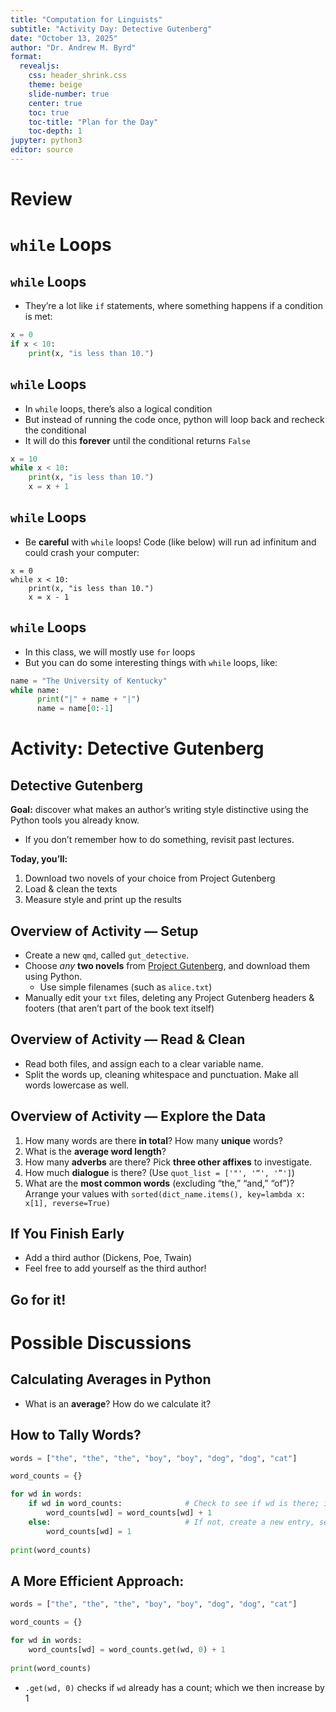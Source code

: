 ```yaml
---
title: "Computation for Linguists"
subtitle: "Activity Day: Detective Gutenberg"
date: "October 13, 2025"
author: "Dr. Andrew M. Byrd"
format:
  revealjs:
    css: header_shrink.css
    theme: beige
    slide-number: true
    center: true
    toc: true
    toc-title: "Plan for the Day"
    toc-depth: 1
jupyter: python3
editor: source
---
```


# Review

# `while` Loops

## `while` Loops

-   They're a lot like `if` statements, where something happens if a condition is met:

``` python
x = 0
if x < 10:
    print(x, "is less than 10.")
```

## `while` Loops

-   In `while` loops, there's also a logical condition
-   But instead of running the code once, python will loop back and recheck the conditional
-   It will do this **forever** until the conditional returns `False`

``` python
x = 10
while x < 10:
    print(x, "is less than 10.")
    x = x + 1
```

## `while` Loops

-   Be **careful** with `while` loops! Code (like below) will run ad infinitum and could crash your computer:

```         
x = 0
while x < 10:
    print(x, "is less than 10.")
    x = x - 1
```

## `while` Loops

-   In this class, we will mostly use `for` loops
-   But you can do some interesting things with `while` loops, like:

``` python
name = "The University of Kentucky"
while name: 
      print("|" + name + "|") 
      name = name[0:-1]
```


# Activity: Detective Gutenberg

## Detective Gutenberg

**Goal:** discover what makes an author’s writing style distinctive using the Python tools you already know. 

  - If you don't remember how to do something, revisit past lectures.

**Today, you'll:**
  
1. Download two novels of your choice from Project Gutenberg
2. Load & clean the texts
3. Measure style and print up the results 

## Overview of Activity — Setup

- Create a new `qmd`, called `gut_detective`. 
- Choose *any* **two novels** from [Project Gutenberg](https://www.gutenberg.org/), and download them using Python.
  - Use simple filenames (such as `alice.txt`)
- Manually edit your `txt` files, deleting any Project Gutenberg headers & footers (that aren't part of the book text itself)

## Overview of Activity — Read & Clean

- Read both files, and assign each to a clear variable name.
- Split the words up, cleaning whitespace and punctuation. Make all words lowercase as well.

## Overview of Activity — Explore the Data

1. How many words are there **in total**? How many **unique** words?
2. What is the **average word length**?
3. How many **adverbs** are there? Pick **three other affixes** to investigate.
4. How much **dialogue** is there? (Use `quot_list = ['"', '“', '”']`)
5. What are the **most common words** (excluding “the,” “and,” “of”)? Arrange your values with `sorted(dict_name.items(), key=lambda x: x[1], reverse=True)`

## If You Finish Early

- Add a third author (Dickens, Poe, Twain)  
- Feel free to add yourself as the third author!

## Go for it!

# Possible Discussions

## Calculating Averages in Python

- What is an **average**?  How do we calculate it?

## How to Tally Words?

```python
words = ["the", "the", "the", "boy", "boy", "dog", "dog", "cat"]

word_counts = {}

for wd in words:
    if wd in word_counts:              # Check to see if wd is there; if it is, increase value by 1
        word_counts[wd] = word_counts[wd] + 1
    else:                              # If not, create a new entry, set value at 1
        word_counts[wd] = 1
        
print(word_counts)
```
## A More Efficient Approach:

```python
words = ["the", "the", "the", "boy", "boy", "dog", "dog", "cat"]

word_counts = {}

for wd in words:
    word_counts[wd] = word_counts.get(wd, 0) + 1
        
print(word_counts)
```

- `.get(wd, 0)` checks if `wd` already has a count; which we then increase by 1
